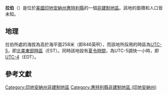 {{noteTA
|G1=USState
|G2=地名
|G3=Unit
}}
{{Infobox settlement
|official_name            = 拉伯
|native_name = Raber
|settlement_type          = [[非建制地區|非建制地區]]
|image_skyline            = 
|imagesize                = 
|image_map                = 
|mapsize                  = 
|pushpin_map              = USA Indiana
|pushpin_label            = 拉伯
|pushpin_label_position   = top
|pushpin_map_caption      = 拉伯在印地安納州的位置
|subdivision_type         = [[世界政區索引|國家]]
|subdivision_type1        = [[美国州份|州份]]
|subdivision_type2        = [[印地安納州行政区划|縣]]
|subdivision_name         = [[美国|美国]]
|subdivision_name1        = [[印地安納州|印地安納州]]
|subdivision_name2        = [[惠特利縣_(印地安納州)|惠特利縣]]
|elevation_ft             = 846
|elevation_m              = 258
|area_total_km2           = 
|area_total_sq_mi         = 
|area_land_km2            = 
|area_land_sq_mi          = 
|area_water_km2           = 
|area_water_sq_mi         = 
|population_as_of         = 2010
|population_footnotes     = 
|population_total         = 
|population_metro         = 
|population_density_km2   = auto
|population_density_sq_mi = auto
|timezone                 = [[北美东部时区|北美东部时区]]
|utc_offset               = -5
|coordinates              = {{coord|41|05|09|N|85|25|58|W|display=inline,title}}
| coor_pinpoint           = 
| coordinates_footnotes   = 
|timezone_DST             = EDT
|utc_offset_DST           = -4
|postal_code_type         = [[美國郵區編號|郵區編號]]
|postal_code              = 46725
|area_code                = {{link-en|电话区号260|Area code 260|260}}
|blank_name = [[地名信息系统|GNIS ID]]
|blank_info = 441712<ref name="GNIS">{{cite gnis|441712|Raber}}</ref>
}}
'''拉伯'''（{{lang-en|Raber}}）是位於[[美國|美國]][[印地安納州|印地安納州]][[惠特利縣_(印地安納州)|惠特利縣]]的一個[[非建制地區|非建制地區]]。該地的面積和人口皆未知。

== 地理 ==
拉伯所處的海拔為高於海平面258米（即846英呎），而該地所採用的時區為[[UTC-5|UTC-5]]，即[[北美東部時區|北美東部時區]]（EST）。同時該地設有[[夏令時間|夏令時間]]，為UTC-5調快一小時，即[[UTC-4|UTC-4]]（EDT）。

== 參考文獻 ==
{{reflist}}

{{惠特利縣 (印地安納州)}}

{{DEFAULTSORT:Raber}}
[[Category:印地安納州非建制地區|Category:印地安納州非建制地區]]
[[Category:惠特利縣非建制地區_(印地安納州)|Category:惠特利縣非建制地區 (印地安納州)]]

{{Indiana-geo-stub}}
